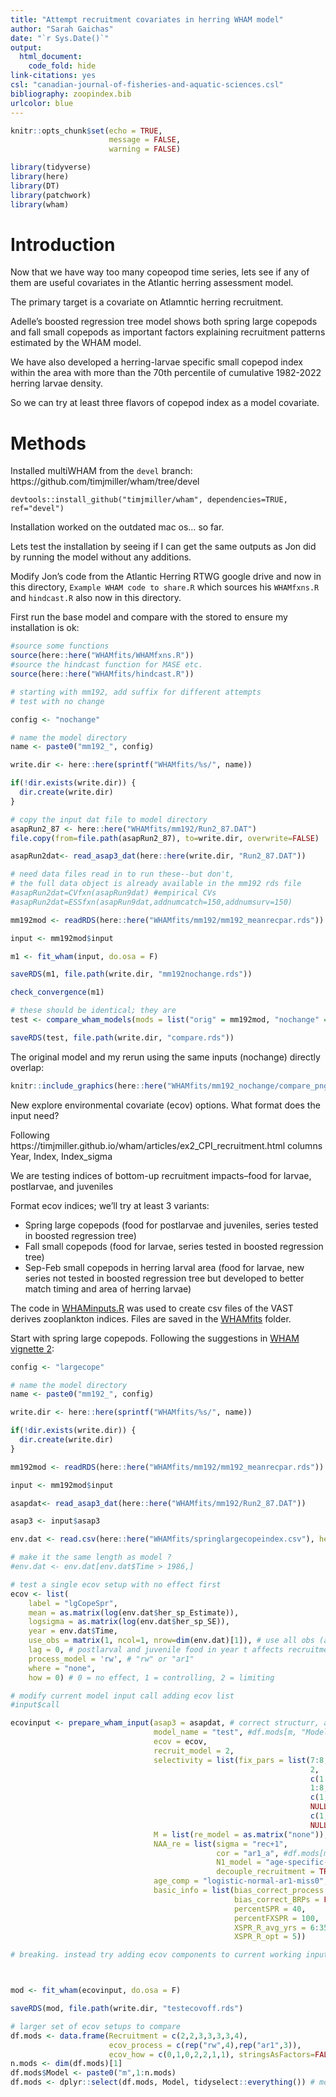 ```yaml
---
title: "Attempt recruitment covariates in herring WHAM model"
author: "Sarah Gaichas"
date: "`r Sys.Date()`"
output:
  html_document:
    code_fold: hide
link-citations: yes
csl: "canadian-journal-of-fisheries-and-aquatic-sciences.csl"
bibliography: zoopindex.bib
urlcolor: blue
---
```


```r
knitr::opts_chunk$set(echo = TRUE,
                      message = FALSE,
                      warning = FALSE)

library(tidyverse)
library(here)
library(DT)
library(patchwork)
library(wham)

```

# Introduction

Now that we have way too many copeopod time series, lets see if any of them are useful covariates in the Atlantic herring assessment model.

The primary target is a covariate on Atlamntic herring recruitment. 

Adelle's boosted regression tree model shows both spring large copepods and fall small copepods as important factors explaining recruitment patterns estimated by the WHAM model.

We have also developed a herring-larvae specific small copepod index within the area with more than the 70th percentile of cumulative 1982-2022 herring larvae density.  

So we can try at least three flavors of copepod index as a model covariate.

# Methods

Installed multiWHAM from the `devel` branch: https://github.com/timjmiller/wham/tree/devel

`devtools::install_github("timjmiller/wham", dependencies=TRUE, ref="devel")`

Installation worked on the outdated mac os... so far. 

Lets test the installation by seeing if I can get the same outputs as Jon did by running the model without any additions.

Modify Jon's code from the Atlantic Herring RTWG google drive and now in this directory, `Example WHAM code to share.R` which sources his `WHAMfxns.R` and `hindcast.R` also now in this directory.

First run the base model and compare with the stored to ensure my installation is ok:

```r
#source some functions
source(here::here("WHAMfits/WHAMfxns.R"))
#source the hindcast function for MASE etc.
source(here::here("WHAMfits/hindcast.R"))

# starting with mm192, add suffix for different attempts
# test with no change

config <- "nochange"

# name the model directory
name <- paste0("mm192_", config)

write.dir <- here::here(sprintf("WHAMfits/%s/", name))

if(!dir.exists(write.dir)) {
  dir.create(write.dir)
}

# copy the input dat file to model directory
asapRun2_87 <- here::here("WHAMfits/mm192/Run2_87.DAT")
file.copy(from=file.path(asapRun2_87), to=write.dir, overwrite=FALSE)

asapRun2dat<- read_asap3_dat(here::here(write.dir, "Run2_87.DAT"))

# need data files read in to run these--but don't, 
# the full data object is already available in the mm192 rds file
#asapRun2dat=CVfxn(asapRun9dat) #empirical CVs
#asapRun2dat=ESSfxn(asapRun9dat,addnumcatch=150,addnumsurv=150)

mm192mod <- readRDS(here::here("WHAMfits/mm192/mm192_meanrecpar.rds"))

input <- mm192mod$input

m1 <- fit_wham(input, do.osa = F)

saveRDS(m1, file.path(write.dir, "mm192nochange.rds"))

check_convergence(m1)

# these should be identical; they are
test <- compare_wham_models(mods = list("orig" = mm192mod, "nochange" = m1), fdir = write.dir)

saveRDS(test, file.path(write.dir, "compare.rds"))

```

The original model and my rerun using the same inputs (nochange) directly overlap:

```r
knitr::include_graphics(here::here("WHAMfits/mm192_nochange/compare_png/compare_SSB_F_R.png"))
```

New explore environmental covariate (ecov) options. What format does the input need?

Following https://timjmiller.github.io/wham/articles/ex2_CPI_recruitment.html columns Year, Index, Index_sigma

We are testing indices of bottom-up recruitment impacts--food for larvae, postlarvae, and juveniles

Format ecov indices; we'll try at least 3 variants:

*  Spring large copepods (food for postlarvae and juveniles, series tested in boosted regression tree)
*  Fall small copepods (food for larvae, series tested in boosted regression tree)
*  Sep-Feb small copepods in herring larval area (food for larvae, new series not tested in boosted regression tree but developed to better match timing and area of herring larvae)

The code in [WHAMinputs.R](https://github.com/NOAA-EDAB/zooplanktonindex/blob/main/WHAMinputs.R) was used to create csv files of the VAST derives zooplankton indices. Files are saved in the [WHAMfits](https://github.com/NOAA-EDAB/zooplanktonindex/tree/main/WHAMfits) folder.

Start with spring large copepods. Following the suggestions in [WHAM vignette 2](https://timjmiller.github.io/wham/articles/ex2_CPI_recruitment.html):

```r

config <- "largecope"

# name the model directory
name <- paste0("mm192_", config)

write.dir <- here::here(sprintf("WHAMfits/%s/", name))

if(!dir.exists(write.dir)) {
  dir.create(write.dir)
}

mm192mod <- readRDS(here::here("WHAMfits/mm192/mm192_meanrecpar.rds"))

input <- mm192mod$input

asapdat<- read_asap3_dat(here::here("WHAMfits/mm192/Run2_87.DAT"))

asap3 <- input$asap3

env.dat <- read.csv(here::here("WHAMfits/springlargecopeindex.csv"), header=T)

# make it the same length as model ?
#env.dat <- env.dat[env.dat$Time > 1986,]

# test a single ecov setup with no effect first
ecov <- list(
    label = "lgCopeSpr",
    mean = as.matrix(log(env.dat$her_sp_Estimate)),
    logsigma = as.matrix(log(env.dat$her_sp_SE)),
    year = env.dat$Time,
    use_obs = matrix(1, ncol=1, nrow=dim(env.dat)[1]), # use all obs (all = 1)
    lag = 0, # postlarval and juvenile food in year t affects recruitment in year t
    process_model = 'rw', # "rw" or "ar1"
    where = "none",
    how = 0) # 0 = no effect, 1 = controlling, 2 = limiting

# modify current model input call adding ecov list
#input$call

ecovinput <- prepare_wham_input(asap3 = asapdat, # correct structurr, asap3 is wrong structure
                                model_name = "test", #df.mods[m, "Model"],
                                ecov = ecov,
                                recruit_model = 2, 
                                selectivity = list(fix_pars = list(7:8, 
                                                                   2, 
                                                                   c(1:2, 4:8), 
                                                                   1:8, 
                                                                   c(1, 3:8), 
                                                                   NULL, 
                                                                   c(1, 4:8), 
                                                                   NULL)), 
                                M = list(re_model = as.matrix("none")), #as.matrix(df.mods[m, "M_re"])), 
                                NAA_re = list(sigma = "rec+1", 
                                              cor = "ar1_a", #df.mods[m, "naa_cor"], 
                                              N1_model = "age-specific-fe", #init_Nnum[m], 
                                              decouple_recruitment = TRUE), 
                                age_comp = "logistic-normal-ar1-miss0", 
                                basic_info = list(bias_correct_process = FALSE, 
                                                  bias_correct_BRPs = FALSE, 
                                                  percentSPR = 40, 
                                                  percentFXSPR = 100, 
                                                  XSPR_R_avg_yrs = 6:35, 
                                                  XSPR_R_opt = 5))

# breaking. instead try adding ecov components to current working input list



mod <- fit_wham(ecovinput, do.osa = F)

saveRDS(mod, file.path(write.dir, "testecovoff.rds")

# larger set of ecov setups to compare
df.mods <- data.frame(Recruitment = c(2,2,3,3,3,3,4),
                      ecov_process = c(rep("rw",4),rep("ar1",3)),
                      ecov_how = c(0,1,0,2,2,1,1), stringsAsFactors=FALSE)
n.mods <- dim(df.mods)[1]
df.mods$Model <- paste0("m",1:n.mods)
df.mods <- dplyr::select(df.mods, Model, tidyselect::everything()) # moves Model to first col

```




